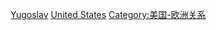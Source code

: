 [[Category:美國雙邊關係|Yugoslav]]
[[Category:南斯拉夫雙邊關係|United States]]
[[Category:美国-欧洲关系|Category:美国-欧洲关系]]